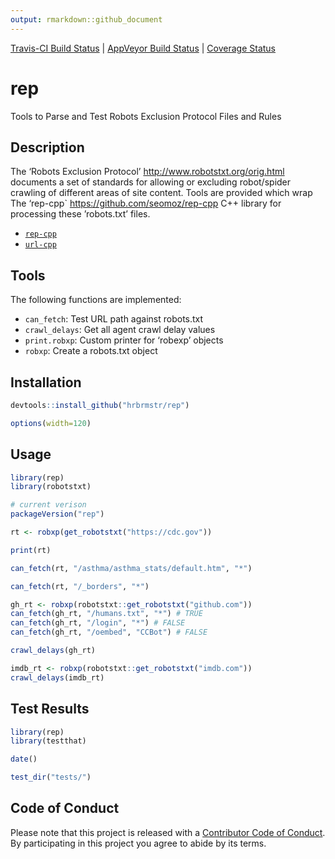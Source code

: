 ```yaml
---
output: rmarkdown::github_document
---
```


[Travis-CI Build Status](https://travis-ci.org/hrbrmstr/rep.svg?branch=master) | 
[AppVeyor Build Status](https://ci.appveyor.com/api/projects/status/github/hrbrmstr/rep?branch=master&svg=true) | 
[Coverage Status](https://img.shields.io/codecov/c/github/hrbrmstr/rep/master.svg)

# rep

Tools to Parse and Test Robots Exclusion Protocol Files and Rules

## Description

The 'Robots Exclusion Protocol' <http://www.robotstxt.org/orig.html> documents a set of standards for allowing or excluding robot/spider crawling of different areas of site content. Tools are provided which wrap The 'rep-cpp` <https://github.com/seomoz/rep-cpp> C++ library for processing these 'robots.txt' files.

- [`rep-cpp`](https://github.com/seomoz/rep-cpp)
- [`url-cpp`](https://github.com/seomoz/url-cpp)

## Tools

The following functions are implemented:

- `can_fetch`:	Test URL path against robots.txt
- `crawl_delays`:	Get all agent crawl delay values
- `print.robxp`:	Custom printer for 'robexp' objects
- `robxp`:	Create a robots.txt object

## Installation

```r
devtools::install_github("hrbrmstr/rep")
```

```r
options(width=120)
```

## Usage

```r
library(rep)
library(robotstxt)

# current verison
packageVersion("rep")

rt <- robxp(get_robotstxt("https://cdc.gov"))

print(rt)

can_fetch(rt, "/asthma/asthma_stats/default.htm", "*")

can_fetch(rt, "/_borders", "*")

gh_rt <- robxp(robotstxt::get_robotstxt("github.com"))
can_fetch(gh_rt, "/humans.txt", "*") # TRUE
can_fetch(gh_rt, "/login", "*") # FALSE
can_fetch(gh_rt, "/oembed", "CCBot") # FALSE

crawl_delays(gh_rt)

imdb_rt <- robxp(robotstxt::get_robotstxt("imdb.com"))
crawl_delays(imdb_rt)
```

## Test Results

```r
library(rep)
library(testthat)

date()

test_dir("tests/")
```

## Code of Conduct

Please note that this project is released with a [Contributor Code of Conduct](CONDUCT.md). By participating in this project you agree to abide by its terms.